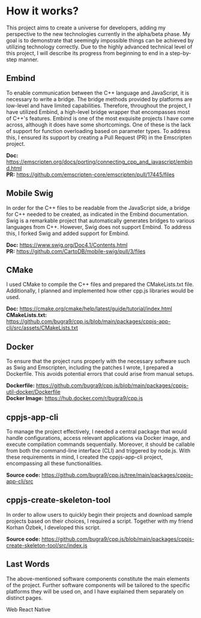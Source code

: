 
# How it works?
This project aims to create a universe for developers, adding my perspective to the new technologies currently in the alpha/beta phase. My goal is to demonstrate that seemingly impossible things can be achieved by utilizing technology correctly. Due to the highly advanced technical level of this project, I will describe its progress from beginning to end in a step-by-step manner.

## Embind
To enable communication between the C++ language and JavaScript, it is necessary to write a bridge. The bridge methods provided by platforms are low-level and have limited capabilities. Therefore, throughout the project, I have utilized Embind, a high-level bridge wrapper that encompasses most of C++'s features. Embind is one of the most exquisite projects I have come across, although it does have some shortcomings. One of these is the lack of support for function overloading based on parameter types. To address this, I ensured its support by creating a Pull Request (PR) in the Emscripten project.

**Doc:** <https://emscripten.org/docs/porting/connecting_cpp_and_javascript/embind.html>  
**PR:** <https://github.com/emscripten-core/emscripten/pull/17445/files>  

## Mobile Swig
In order for the C++ files to be readable from the JavaScript side, a bridge for C++ needed to be created, as indicated in the Embind documentation. Swig is a remarkable project that automatically generates bridges to various languages from C++. However, Swig does not support Embind. To address this, I forked Swig and added support for Embind.

**Doc:** <https://www.swig.org/Doc4.1/Contents.html>  
**PR:** <https://github.com/CartoDB/mobile-swig/pull/3/files>  

## CMake
I used CMake to compile the C++ files and prepared the CMakeLists.txt file. Additionally, I planned and implemented how other cpp.js libraries would be used.

**Doc:** <https://cmake.org/cmake/help/latest/guide/tutorial/index.html>  
**CMakeLists.txt:** <https://github.com/bugra9/cpp.js/blob/main/packages/cppjs-app-cli/src/assets/CMakeLists.txt>

## Docker
To ensure that the project runs properly with the necessary software such as Swig and Emscripten, including the patches I wrote, I prepared a Dockerfile. This avoids potential errors that could arise from manual setups.

**Dockerfile:** <https://github.com/bugra9/cpp.js/blob/main/packages/cppjs-util-docker/Dockerfile>  
**Docker Image:** <https://hub.docker.com/r/bugra9/cpp.js>  

## cppjs-app-cli
To manage the project effectively, I needed a central package that would handle configurations, access relevant applications via Docker image, and execute compilation commands sequentially. Moreover, it should be callable from both the command-line interface (CLI) and triggered by node.js. With these requirements in mind, I created the cppjs-app-cli project, encompassing all these functionalities.

**Source code:** <https://github.com/bugra9/cpp.js/tree/main/packages/cppjs-app-cli/src>

## cppjs-create-skeleton-tool
In order to allow users to quickly begin their projects and download sample projects based on their choices, I required a script. Together with my friend Korhan Özbek, I developed this script.

**Source code:** <https://github.com/bugra9/cpp.js/blob/main/packages/cppjs-create-skeleton-tool/src/index.js>  

## Last Words
The above-mentioned software components constitute the main elements of the project. Further software components will be tailored to the specific platforms they will be used on, and I have explained them separately on distinct pages.

<div className="mt-10 flex gap-5 justify-center">
    <Link
        className="w-40 text-center bg-[#fb9700] hover:bg-[#ffa40c] text-white hover:text-white hover:no-underline font-bold py-2 px-4 rounded-full"
        to="/web">
        Web
    </Link>
    <Link
        className="w-40 text-center bg-teal-400 hover:bg-teal-500 text-white hover:text-white hover:no-underline font-bold py-2 px-4 rounded-full"
        to="/react-native">
        React Native
    </Link>
</div>
